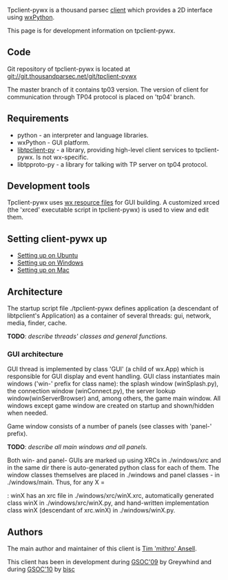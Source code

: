 Tpclient-pywx is a thousand parsec [[Clients|client]] which provides a 2D interface using [http://www.wxpython.org wxPython].

This page is for development information on tpclient-pywx.

== Code == 

Git repository of tpclient-pywx is located at git://git.thousandparsec.net/git/tpclient-pywx

The master branch of it contains tp03 version. The version of client for communication through TP04 protocol is placed on 'tp04' branch.

== Requirements ==

* python - an interpreter and language libraries.
* wxPython - GUI platform.
* [[Libtpclient Help|libtpclient-py]] - a library, providing high-level client services to tpclient-pywx. Is not wx-specific.
* libtpproto-py - a library for talking with TP server on tp04 protocol.

== Development tools==

Tpclient-pywx uses [http://wiki.wxwidgets.org/Resource_Files wx resource files] for GUI building. A customized xrced (the 'xrced' executable script in tpclient-pywx) is used to view and edit them. 

== Setting client-pywx up ==

* [[Ubuntu Setup|Setting up on Ubuntu]]
* [[Win Setup|Setting up on Windows]]
* [[Mac Setup|Setting up on Mac]]

== Architecture ==

The startup script file ./tpclient-pywx defines application (a descendant of libtpclient's Application) as a container of several threads: gui, network, media, finder, cache. 

'''TODO''': ''describe threads' classes and general functions.''

=== GUI architecture ===

GUI thread is implemented by class 'GUI' (a child of wx.App) which is responsible for GUI display and event handling. GUI class instantiates main windows ('win-' prefix for class name): the splash window (winSplash.py), the connection window (winConnect.py), the server lookup window(winServerBrowser) and, among others, the game main window. All  windows except game window are created on startup and shown/hidden when needed. 

Game window consists of a number of panels (see classes with 'panel-' prefix).

'''TODO''': ''describe all main windows and all panels.''

Both win- and panel- GUIs are marked up using XRCs in ./windows/xrc and in the same dir there is auto-generated python class for each of them. The window classes themselves are placed in ./windows and panel classes - in ./windows/main. Thus, for any X = <main window name>: winX has an xrc file in ./windows/xrc/winX.xrc, automatically generated class winX in ./windows/xrc/winX.py, and hand-written implementation class winX (descendant of xrc.winX) in ./windows/winX.py.
 
== Authors ==

The main author and maintainer of this client is [mailto:mithro@mithis.com Tim 'mithro' Ansell].

This client has been in development during [http://greywhind.wordpress.com/2009/08/19/gsoc-2009-final-report/ GSOC'09] by Greywhind and during [[Google Summer of Code/Proposals2010/bisc proposal | GSOC'10]] by [mailto:ruchkin.ivan@gmail.com bisc]
